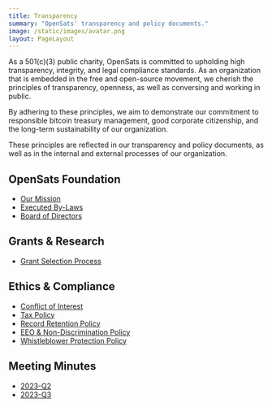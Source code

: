 ```yaml
---
title: Transparency
summary: "OpenSats' transparency and policy documents."
image: /static/images/avatar.png
layout: PageLayout
---
```


As a 501(c)(3) public charity, OpenSats is committed to upholding high
transparency, integrity, and legal compliance standards. As an organization that
is embedded in the free and open-source movement, we cherish the principles of
transparency, openness, as well as conversing and working in public.

By adhering to these principles, we aim to demonstrate our commitment to
responsible bitcoin treasury management, good corporate citizenship, and the long-term
sustainability of our organization.

These principles are reflected in our transparency and policy documents, as well
as in the internal and external processes of our organization.

## OpenSats Foundation

- [Our Mission](/mission)
- [Executed By-Laws][ebl]
- [Board of Directors](/about#board-of-directors)

[ebl]: /docs/bylaws.pdf

## Grants & Research

- [Grant Selection Process](/selection)

## Ethics & Compliance

- [Conflict of Interest][coi]
- [Tax Policy][tax]
- [Record Retention Policy][rrp]
- [EEO & Non-Discrimination Policy][eeo]
- [Whistleblower Protection Policy][wpp]

## Meeting Minutes

- [2023-Q2](/docs/minutes/2023-Q2.pdf)
- [2023-Q3](/docs/minutes/2023-Q3.pdf)

[coi]: /docs/conflict.pdf
[tax]: /docs/tax.pdf
[rrp]: /docs/rrp.pdf
[eeo]: /docs/eeo.pdf
[wpp]: /docs/whistle.pdf
